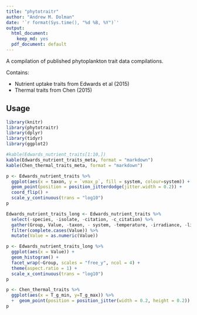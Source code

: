 ```yaml
---
title: "phytotraitr"
author: "Andrew M. Dolman"
date: '`r format(Sys.time(), "%d %B, %Y")`'
output:
  html_document:
    keep_md: yes
  pdf_document: default
---
```


A compilation of published phytoplankton trait data compilations. 

Contains:

* Nutrient uptake traits from Edwards et al (2015)
* Thermal traits from Chen (2015)

## Usage

```r
library(knitr)
library(phytotraitr)
library(dplyr)
library(tidyr)
library(ggplot2)
```

```r
#kable(Edwards_nutrient_traits[1:10,])
kable(Edwards_nutrient_traits_meta, format = "markdown")
kable(Chen_thermal_traits_meta, format = "markdown")
```

```r
p <- Edwards_nutrient_traits %>% 
  ggplot(aes(x = taxon, y = `vmax_p`, fill = system, colour=system)) +
  geom_point(position = position_jitterdodge(jitter.width = 0.2)) + 
  coord_flip() +
  scale_y_continuous(trans = "log10")
p
```

```r
Edwards_nutrient_traits_long <- Edwards_nutrient_traits %>%
  select(-species, -isolate, -citation, -c_citation) %>% 
  gather(Group, Value, -taxon, - system, -temperature, -irradiance, -light_hours, -synonym) %>% 
  filter(complete.cases(Value)) %>% 
  mutate(Value = as.numeric(Value))

p <- Edwards_nutrient_traits_long %>% 
  ggplot(aes(x = Value)) +
  geom_histogram() + 
  facet_wrap(~Group, scales = "free_y", ncol = 4) +
  theme(aspect.ratio = 1) + 
  scale_x_continuous(trans = "log10")
p
```

```r
p <- Chen_thermal_traits %>% 
  ggplot(aes(x = T_g_min, y=T_g_max)) %>% 
  +  geom_point(position = position_jitter(width = 0.2, height = 0.2))
p
```


